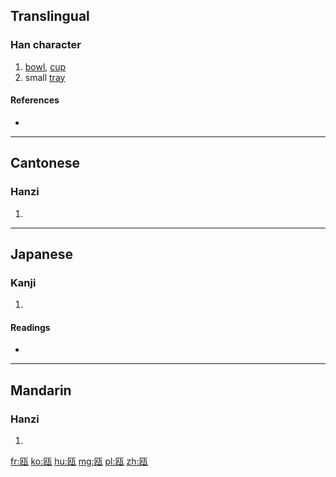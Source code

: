 {{also|甌}}
==Translingual==

===Han character===
{{Han char|rn=98|rad=瓦|as=04|sn=9|four=|canj=尸大一女弓 (SKMVN)}}

# [[bowl]], [[cup]]
# small [[tray]]

====References====
* {{Han ref|kx=0748.201|dkj=21464|dj=1157.070|hdz=21422.100|uh=74EF|ud=29935}}

----

==Cantonese==

===Hanzi===
{{yue-hanzi|jyut=au1|y=au1|tra=甌}}

# {{defn|lang=yue|sort=瓦04}}

----

==Japanese==

===Kanji===
{{ja-kanji|grade=|rs=瓦04}}

# {{defn|lang=ja|sort=瓦04}}

====Readings====
* {{ja-readings|on=[[おう]] (ō)|kun=[[かめ]] (kame), [[ほとぎ]] (hotogi)}}

----

==Mandarin==

===Hanzi===
{{cmn-hanzi|tra=甌|pin=[[ōu]] ([[ou1]])|wg=ou<sup>1</sup>}}

# {{defn|lang=cmn|sort=瓦04}}

[[fr:瓯]]
[[ko:瓯]]
[[hu:瓯]]
[[mg:瓯]]
[[pl:瓯]]
[[zh:瓯]]